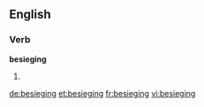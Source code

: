 
==English==

===Verb===
'''besieging'''

# {{present participle of|[[besiege]]}}

[[de:besieging]]
[[et:besieging]]
[[fr:besieging]]
[[vi:besieging]]
